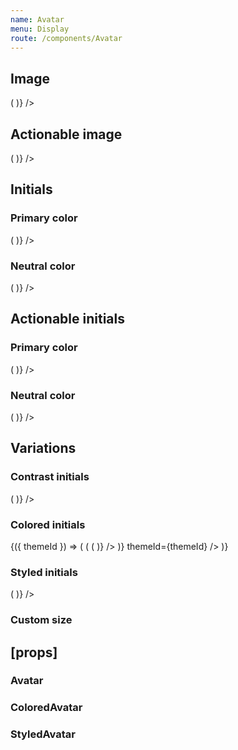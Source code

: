 ```yaml
---
name: Avatar
menu: Display
route: /components/Avatar
---
```



<PageTitle src="components/Avatar" title="Avatar" />

## Image

<Playground>
  <ThemeWrapper>
    <Flex wrap alignItems="center" direction="row">
      <Looper
        list={['xsmall', 'small', 'medium', 'large', 'xlarge', '2xlarge', '3xlarge', '4xlarge', '5xlarge']}
        render={size => (
          <Rhythm key={size} m={2}>
            <Avatar imgSrc="/public/images/avatar.png" initials="P" size={size} />
          </Rhythm>
        )}
      />
    </Flex>
  </ThemeWrapper>
</Playground>

## Actionable image

<Playground>
  <ThemeWrapper>
    <Flex wrap alignItems="center" direction="row">
      <Looper
        list={['xsmall', 'small', 'medium', 'large', 'xlarge', '2xlarge', '3xlarge', '4xlarge', '5xlarge']}
        render={size => (
          <Rhythm key={size} m={2}>
            <Avatar actionable imgSrc="/public/images/avatar.jpg" initials="P" size={size} />
          </Rhythm>
        )}
      />
    </Flex>
  </ThemeWrapper>
</Playground>

## Initials

<Playground>
  <ThemeWrapper>
    <Flex direction="column">
      <div>
        <h3>Primary color</h3>
        <Flex wrap alignItems="center" direction="row">
          <Rhythm m={2}>
            <Looper
              list={['xsmall', 'small', 'medium', 'large', 'xlarge', '2xlarge', '3xlarge', '4xlarge', '5xlarge']}
              render={size => (
                <Rhythm key={size} m={2}>
                  <Avatar color="primary" initials="P" size={size} />
                </Rhythm>
              )}
            />
          </Rhythm>
        </Flex>
      </div>
      <div>
        <h3>Neutral color</h3>
        <Flex wrap alignItems="center" direction="row">
          <Rhythm m={2}>
            <Looper
              list={['xsmall', 'small', 'medium', 'large', 'xlarge', '2xlarge', '3xlarge', '4xlarge', '5xlarge']}
              render={size => (
                <Rhythm key={size} m={2}>
                  <Avatar color="neutral" initials="P" size={size} />
                </Rhythm>
              )}
            />
          </Rhythm>
        </Flex>
      </div>
    </Flex>
  </ThemeWrapper>
</Playground>

## Actionable initials

<Playground>
  <ThemeWrapper>
    <Flex direction="column">
      <div>
        <h3>Primary color</h3>
        <Flex wrap alignItems="center" direction="row">
          <Looper
            list={['xsmall', 'small', 'medium', 'large', 'xlarge', '2xlarge', '3xlarge', '4xlarge', '5xlarge']}
            render={size => (
              <Rhythm key={size} m={2}>
                <Avatar actionable color="primary" initials="P" size={size} />
              </Rhythm>
            )}
          />
        </Flex>
      </div>
      <div>
        <h3>Neutral color</h3>
        <Flex wrap alignItems="center" direction="row">
          <Looper
            list={['xsmall', 'small', 'medium', 'large', 'xlarge', '2xlarge', '3xlarge', '4xlarge', '5xlarge']}
            render={size => (
              <Rhythm key={size} m={2}>
                <Avatar actionable color="neutral" initials="P" size={size} />
              </Rhythm>
            )}
          />
        </Flex>
      </div>
    </Flex>
  </ThemeWrapper>
</Playground>

## Variations

### Contrast initials

<Playground>
  <ThemeWrapper contrast>
    <Flex wrap alignItems="center" direction="row">
      <Looper
        list={['xsmall', 'small', 'medium', 'large', 'xlarge', '2xlarge', '3xlarge', '4xlarge', '5xlarge']}
        render={size => (
          <Rhythm key={size} m={2}>
            <Avatar actionable contrast initials="P" size={size} />
          </Rhythm>
        )}
      />
    </Flex>
  </ThemeWrapper>
</Playground>

### Colored initials

<Playground>
  <ThemeWrapper withThemeId>
    {({ themeId }) => (
      <Rhythm my={2}>
        <Flex direction="column">
          <ColorLooper
            group="primary"
            render={({ id }) => (
              <Flex wrap alignItems="center" direction="row" key={id}>
                <Looper
                  list={['xsmall', 'small', 'medium', 'large', 'xlarge', '2xlarge', '3xlarge', '4xlarge', '5xlarge']}
                  render={size => (
                    <Rhythm key={`${id}-${size}`} m={2}>
                      <ColoredAvatar actionable colorId={id} initials="P" size={size} />
                    </Rhythm>
                  )}
                />
              </Flex>
            )}
            themeId={themeId}
          />
        </Flex>
      </Rhythm>
    )}
  </ThemeWrapper>
</Playground>

### Styled initials

<Playground>
  <ThemeWrapper>
    <Flex wrap alignItems="center" direction="row">
      <Looper
        list={['xsmall', 'small', 'medium', 'large', 'xlarge', '2xlarge', '3xlarge', '4xlarge', '5xlarge']}
        render={size => (
          <Rhythm key={size} m={2}>
            <StyledAvatar actionable backgroundColor="#556270" initials="P" size={size} textColor="#fff" />
          </Rhythm>
        )}
      />
    </Flex>
  </ThemeWrapper>
</Playground>

### Custom size

<Playground>
  <ThemeWrapper>
    <StyledAvatar
      actionable
      color="primary"
      initials="P"
      size="custom"
      style={{ '--avatar-size': '72px', '--avatar-font-size': '24px' }}
    />
  </ThemeWrapper>
</Playground>

## \[props\]

### Avatar

<Props of={Avatar} />

### ColoredAvatar

<Props of={ColoredAvatar} />

### StyledAvatar

<Props of={StyledAvatar} />
